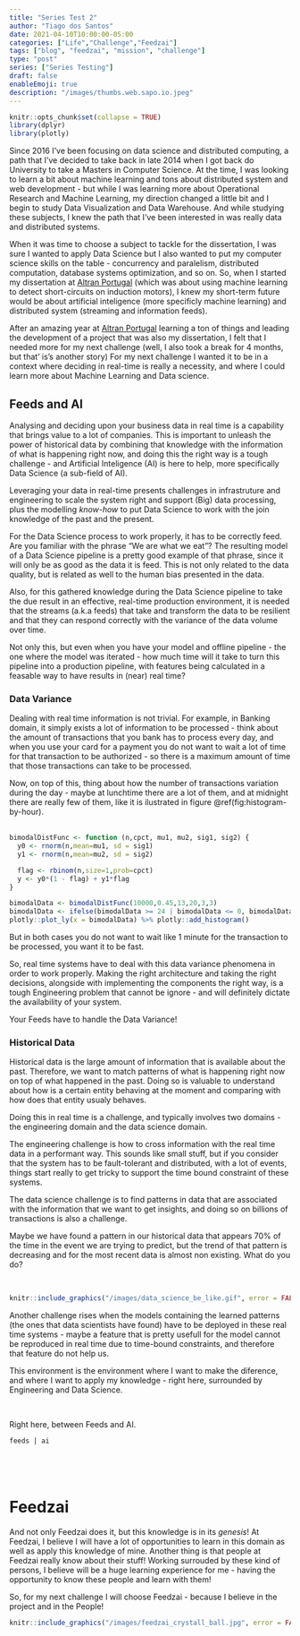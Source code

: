 ```yaml
---
title: "Series Test 2"
author: "Tiago dos Santos"
date: 2021-04-10T10:00:00-05:00
categories: ["Life","Challenge","Feedzai"]
tags: ["blog", "feedzai", "mission", "challenge"]
type: "post"
series: ["Series Testing"]
draft: false
enableEmoji: true
description: "/images/thumbs.web.sapo.io.jpeg"
---
```


```r
knitr::opts_chunk$set(collapse = TRUE)
library(dplyr)
library(plotly)
```

Since 2016 I've been focusing on data science and distributed computing, a path that I've decided to take back in late 2014 when I got back do University to take a Masters in Computer Science. 
At the time, I was looking to learn a bit about machine learning and tons about distributed system and web development - but while I was learning more about Operational Research and Machine Learning, my direction changed a little bit and I begin to  study Data Visualization and Data Warehouse. And while studying these subjects, I knew the path that I've been interested in was really data and distributed systems.

When it was time to choose a subject to tackle for the dissertation, I was sure I wanted to apply Data Science but I also wanted to put my computer science skills on the table - concurrency and paralelism, distributed computation, database systems optimization, and so on.
So, when I started my dissertation at [Altran Portugal](https://www.altran.com/pt/pt-pt) (which was about using machine learning to detect short-circuits on induction motors), I knew my short-term future would be about artificial inteligence (more specificly machine learning) and distributed system (streaming and information feeds).

After an amazing year at [Altran Portugal](https://www.altran.com/pt/pt-pt) learning a ton of things and leading the development of a project that was also my dissertation, I felt that I needed more for my next challenge (well, I also took a break for 4 months, but that' is's another story)
For my next challenge I wanted it to be in a context where deciding in real-time is really a necessity, and where I could learn more about Machine Learning and Data science.

## Feeds and AI

Analysing and deciding upon your business data in real time is a capability that brings value to a lot of companies. 
This is important to unleash the power of historical data by combining that knowledge with the information of what is happening right now, and doing this the right way is a tough challenge - and Artificial Inteligence (AI) is here to help, more specifically Data Science (a sub-field of AI). 

Leveraging your data in real-time presents challenges in infrastruture and engineering to scale the system right and support (Big) data processing, plus the modelling  *know-how* to put Data Science to work with the join knowledge of the past and the present. 

For the Data Science process to work properly, it has to be correctly feed. Are you familiar with the phrase "We are what we eat"? 
The resulting model of a Data Science pipeline is a pretty good example of that phrase, since it will only be as good as the data it is feed.
This is not only related to the data quality, but is related as well to the human bias presented in the data.

Also, for this gathered knowledge during the Data Science pipeline to take the due result in an effective, real-time production environment, it is needed that the streams (a.k.a feeds) that take and transform the data to be resilient and that they can respond correctly with the variance of the data volume over time.

Not only this, but even when you have your model and offline pipeline - the one where the model was iterated - how much time will it take to turn this pipeline into a production pipeline, with features being calculated in a feasable way to have results in (near) real time?

### Data Variance

Dealing with real time information is not trivial. For example, in Banking domain, it simply exists a lot of information to be processed - think about the amount of transactions that you bank has to process every day, and when you use your card for a payment you do not want to wait a lot of time for that transaction to be authorized - so there is a maximum amount of time that those transactions can take to be processed. 

Now, on top of this, thing about how the number of transactions variation during the day - maybe at lunchtime there are a lot of them, and at midnight there are really few of them, like it is ilustrated in figure \@ref(fig:histogram-by-hour). 
<br>
<br>

```r
bimodalDistFunc <- function (n,cpct, mu1, mu2, sig1, sig2) {
  y0 <- rnorm(n,mean=mu1, sd = sig1)
  y1 <- rnorm(n,mean=mu2, sd = sig2)

  flag <- rbinom(n,size=1,prob=cpct)
  y <- y0*(1 - flag) + y1*flag 
}

bimodalData <- bimodalDistFunc(10000,0.45,13,20,3,3)
bimodalData <- ifelse(bimodalData >= 24 | bimodalData <= 0, bimodalData%%24, bimodalData)
plotly::plot_ly(x = bimodalData) %>% plotly::add_histogram()
```

But in both cases you do not want to wait like 1 minute for the transaction to be processed, you want it to be fast.

So, real time systems have to deal with this data variance phenomena in order to work properly. 
Making the right architecture and taking the right decisions, alongside with implementing the components the right way, is a tough Engineering problem that cannot be ignore - and will definitely dictate the availability of your system.

Your Feeds have to handle the Data Variance!

<!--
https://www.youtube.com/watch?v=ilv7O2RrIJI
-->


### Historical Data

Historical data is the large amount of information that is available about the past.
Therefore, we want to match patterns of what is happening right now on top of what happened in the past.
Doing so is valuable to understand about how is a certain entity behaving at the moment and comparing with how does that entity usualy behaves.

Doing this in real time is a challenge, and typically involves two domains - the engineering domain and the data science domain.


The engineering challenge is how to cross information with the real time data in a performant way. This sounds like small stuff, but if you consider that the system has to be fault-tolerant and distributed, with a lot of events, things start really to get tricky to support the time bound constraint of these systems.


The data science challenge is to find patterns in data that are associated with the information that we want to get insights, and doing so on billions of transactions is also a challenge. 

Maybe we have found a pattern in our historical data that appears 70% of the time in the event we are trying to predict, but the trend of that pattern is decreasing and for the most recent data is almost non existing. What do you do?

<br>

```r
knitr::include_graphics("/images/data_science_be_like.gif", error = FALSE)
```

Another challenge rises when the models containing the learned patterns (the ones that data scientists have found) have to be deployed in these real time systems - maybe a feature that is pretty usefull for the model cannot be reproduced in real time due to time-bound constraints, and therefore that feature do not help us.

This environment is the environment where I want to make the diference, and where I want to apply my knowledge - right here, surrounded by Engineering and Data Science.

<br>

Right here, between Feeds and AI. 

`feeds | ai `

<br>
-----

# Feedzai

And not only Feedzai does it, but this knowledge is in its *genesis*! 
At Feedzai, I believe I will have a lot of opportunities to learn in this domain as well as apply this knowledge of mine. 
Another thing is that people at Feedzai really know about their stuff! Working surrouded by these kind of persons, I believe will be a huge learning experience for me - having the opportunity to know these people and learn with them!

So, for my next challenge I will choose Feedzai - because I believe in the project and in the People!


```r
knitr::include_graphics("/images/feedzai_crystall_ball.jpg", error = FALSE)
```